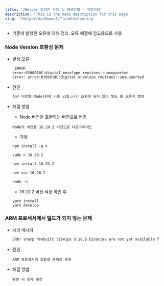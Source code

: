 ```yaml
---
title: 'JHelper 알려진 문제 및 해결방법 - 개발자용'
description: 'This is the meta description for this page'
slug: 'JHelper/devManual/Troubleshooting'
--- 
```


- 기존에 발생한 오류에 대해 정리. 오류 해결에 참고용으로 사용

### Node Version 호환성 문제
- 발생 오류
    ```bash
     ERROR 
    error:0308010C:digital envelope routines::unsupported
    Error: error:0308010C:digital envelope routines::unsupported
    ```
- 원인
    ```md
    최신 버전의 Node(현재 기준 v20.x)가 호환이 되지 않아 빌드 중 오류가 발생
    ```
- 해결 방법
    - Node 버전을 호환되는 버전으로 변경
    ```
    Node의 버전을 16.20.2 버전으로 다운그레이드
    ```

    - 과정
    ```md
    npm install -g n

    sudo n 16.20.2

    nvm install 16.20.2

    nvm use 16.20.2

    node -v
    ```

    - 16.20.2 버전 적용 확인 후
    
    ```
    yarn install
    yarn develop
    ```

### ARM 프로세서에서 빌드가 되지 않는 문제

- 에러 메시지
    ```md
    ERR! sharp Prebuilt libvips 8.10.5 binaries are not yet available for darwin-arm64v8
    ```

- 원인
    ```
    ARM 프로세서의 호환성 문제로 추측
    ```
    
- 해결 방법
    ```
    확인 시 추가 예정
    ```